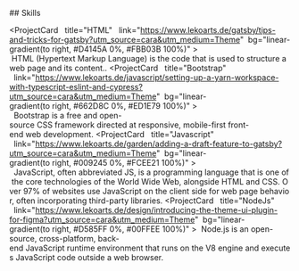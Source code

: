  
 ​##​ ​Skills 
  
 ​<ProjectCard 
 ​  title="HTML" 
 ​  link="https://www.lekoarts.de/gatsby/tips-and-tricks-for-gatsby?utm_source=cara&utm_medium=Theme" 
 ​  bg="linear-gradient(to right, #D4145A 0%, #FBB03B 100%)" 
 ​> 
 ​ HTML (Hypertext Markup Language) is the code that is used to structure a web page and its content.. 
 ​</ProjectCard> 
 ​<ProjectCard 
 ​  title="Bootstrap" 
 ​  link="https://www.lekoarts.de/javascript/setting-up-a-yarn-workspace-with-typescript-eslint-and-cypress?utm_source=cara&utm_medium=Theme" 
 ​  bg="linear-gradient(to right, #662D8C 0%, #ED1E79 100%)" 
 ​> 
 ​  Bootstrap is a free and open-source CSS framework directed at responsive, mobile-first front-end web development. 
 ​</ProjectCard> 
 ​<ProjectCard 
 ​  title="Javascript" 
 ​  link="https://www.lekoarts.de/garden/adding-a-draft-feature-to-gatsby?utm_source=cara&utm_medium=Theme" 
 ​  bg="linear-gradient(to right, #009245 0%, #FCEE21 100%)" 
 ​> 
 ​  JavaScript, often abbreviated JS, is a programming language that is one of the core technologies of the World Wide Web, alongside HTML and CSS. Over 97% of websites use JavaScript on the client side for web page behavior, often incorporating third-party libraries. 
 ​</ProjectCard> 
 ​<ProjectCard 
 ​  title="NodeJs" 
 ​  link="https://www.lekoarts.de/design/introducing-the-theme-ui-plugin-for-figma?utm_source=cara&utm_medium=Theme" 
 ​  bg="linear-gradient(to right, #D585FF 0%, #00FFEE 100%)" 
 ​> 
 ​  Node.js is an open-source, cross-platform, back-end JavaScript runtime environment that runs on the V8 engine and executes JavaScript code outside a web browser. 
 ​</ProjectCard>
